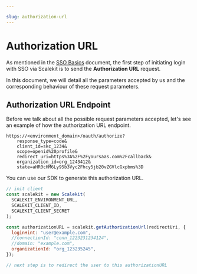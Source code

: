 ```yaml
---

slug: authorization-url
---
```


# Authorization URL

As mentioned in the [SSO Basics](./single-sign-on.md) document, the first step of initiating login with SSO via Scalekit is to send the **Authorization URL** request.

In this document, we will detail all the parameters accepted by us and the corresponding behaviour of these request parameters.

## Authorization URL Endpoint

Before we talk about all the possible request parameters accepted, let's see an example of how the authorization URL endpoint.

```http
https://<environment_domain>/oauth/authorize?
    response_type=code&
    client_id=skc_1234&
    scope=openid%20profile&
    redirect_uri=https%3A%2F%2Fyoursaas.com%2Fcallback&
    organization_id=org_1243412&
    state=aHR0cHM6Ly95b3Vyc2Fhcy5jb20vZGVlcGxpbms%3D
```

You can use our SDK to generate this authorization URL.

<Tabs groupId="tech-stack">
<TabItem value="nodejs" label="Node.js">

```javascript showLineNumbers
// init client
const scalekit = new Scalekit(
  SCALEKIT_ENVIRONMENT_URL,
  SCALEKIT_CLIENT_ID,
  SCALEKIT_CLIENT_SECRET
);

const authorizationURL = scalekit.getAuthorizationUrl(redirectUri, {
  loginHint: "user@example.com",
  //connectionId: "conn_1223231234124",
  //domain: "example.com",
  organizationId: "org_123235245",
});

// next step is to redirect the user to this authorizationURL
```

</TabItem>
<!-- <TabItem value="py" label="Python">

```python
# write python code here
```

</TabItem>
<TabItem value="golang" label="Go">

```go
// write go code here
```

</TabItem> -->
</Tabs>

## Possible Authorization URL Parameters

| Parameter                                | Required                                                                                                                                                            | Description                                                                                                                                                                                                                                                                                                                                                                                                                                                                                                                                                                                                                                                                                                                                                                                                                                                                                                                                                                                       |
| ---------------------------------------- | ------------------------------------------------------------------------------------------------------------------------------------------------------------------- | ------------------------------------------------------------------------------------------------------------------------------------------------------------------------------------------------------------------------------------------------------------------------------------------------------------------------------------------------------------------------------------------------------------------------------------------------------------------------------------------------------------------------------------------------------------------------------------------------------------------------------------------------------------------------------------------------------------------------------------------------------------------------------------------------------------------------------------------------------------------------------------------------------------------------------------------------------------------------------------------------- |
| <SimpleCode>client_id</SimpleCode>       | REQUIRED                                                                                                                                                            | The client ID string that you obtain from the API Credentials page                                                                                                                                                                                                                                                                                                                                                                                                                                                                                                                                                                                                                                                                                                                                                                                                                                                                                                                                |
| <SimpleCode>nonce</SimpleCode>           | OPTIONAL                                                                                                                                                            | A random value generated by your app that enables replay protection.                                                                                                                                                                                                                                                                                                                                                                                                                                                                                                                                                                                                                                                                                                                                                                                                                                                                                                                              |
| <SimpleCode>organization_id</SimpleCode> | REQUIRED \*                                                                                                                                                         | Organization ID for which the SSO flow must be initiated for. Based on the organization ID supplied, the user will be redirected to the SSO connection's identity provider configured for that organization.                                                                                                                                                                                                                                                                                                                                                                                                                                                                                                                                                                                                                                                                                                                                                                                      |
| <SimpleCode>connection_id</SimpleCode>   | REQUIRED \*                                                                                                                                                         | Connection ID for which the SSO flow must be initiated for. If the Connection's status is `active`, the user will be redirected to the SSO Connection's identity provider configured.                                                                                                                                                                                                                                                                                                                                                                                                                                                                                                                                                                                                                                                                                                                                                                                                             |
| <SimpleCode>domain</SimpleCode>          | REQUIRED \*                                                                                                                                                         | domain part of the email address that is configured for an organization. Example: yourcustomer.com                                                                                                                                                                                                                                                                                                                                                                                                                                                                                                                                                                                                                                                                                                                                                                                                                                                                                                |
|                                          | \* one of organization_id, connection_id or domain must be sent as a request parameter to determine which SSO connection needs to be used to initiate the SSO flow. |                                                                                                                                                                                                                                                                                                                                                                                                                                                                                                                                                                                                                                                                                                                                                                                                                                                                                                                                                                                                   |
| <SimpleCode>response_type</SimpleCode>   | REQUIRED                                                                                                                                                            | value must be `code`                                                                                                                                                                                                                                                                                                                                                                                                                                                                                                                                                                                                                                                                                                                                                                                                                                                                                                                                                                              |
| <SimpleCode>redirect_uri</SimpleCode>    | REQUIRED                                                                                                                                                            | Determines where the response is sent. The value of this parameter must exactly match one of the authorized redirect values that you set in the API Credentials page (including the HTTP or HTTPS scheme, case, and trailing '/', if any). <br/><br/> Click <a href="/best-practices/redirect-uri" target="_blank">here to read more</a> about redirect_uri                                                                                                                                                                                                                                                                                                                                                                                                                                                                                                                                                                                                                                       |
| <SimpleCode>scope</SimpleCode>           | REQUIRED                                                                                                                                                            | value must be `openid profile`                                                                                                                                                                                                                                                                                                                                                                                                                                                                                                                                                                                                                                                                                                                                                                                                                                                                                                                                                                    |
| <SimpleCode>state</SimpleCode>           | OPTIONAL, but strongly recommended                                                                                                                                  | An opaque string that is round-tripped in the protocol; that is to say, it is returned back as-is as a URI parameter in the Basic flow. The state can be useful for correlating requests and responses. Because your redirect_uri can be guessed, using a state value can increase your assurance that an incoming connection is the result of an authentication request initiated by your app. <br/> <br/>State will be useful if you would like to retain some information about the user that you would like to use at the end of the login flow - for example: deep link URL in your product to redirect the user to after a successful login. <br/><br/>If you generate a random string or encode the hash of some client state (e.g., a cookie) in this state variable, you can validate the response to additionally ensure that the request and response originated in the same browser. This additional validation offers protection against attacks such as cross-site request forgery. |
| <SimpleCode>login_hint</SimpleCode>      | OPTIONAL                                                                                                                                                            | When your app knows the email address of the user it is trying to authenticate, it can provide this parameter as a hint to the authentication server and Scalekit will pass this information to your customer's identity provider. Some identity providers prefill the login box with this value to make the login experience easier for the end user.                                                                                                                                                                                                                                                                                                                                                                                                                                                                                                                                                                                                                                            |
